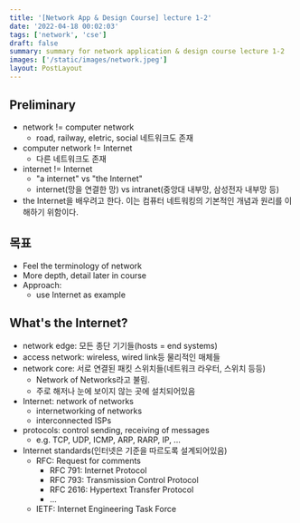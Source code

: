 ```yaml
---
title: '[Network App & Design Course] lecture 1-2'
date: '2022-04-18 00:02:03'
tags: ['network', 'cse']
draft: false
summary: summary for network application & design course lecture 1-2
images: ['/static/images/network.jpeg']
layout: PostLayout
---
```


<TOCInline toc={props.toc} asDisclosure />

## Preliminary

- network != computer network
  - road, railway, eletric, social 네트워크도 존재
- computer network != Internet
  - 다른 네트워크도 존재
- internet != Internet
  - "a internet" vs "the Internet"
  - internet(망을 연결한 망) vs intranet(중앙대 내부망, 삼성전자 내부망 등)
- the Internet을 배우려고 한다. 이는 컴퓨터 네트워킹의 기본적인 개념과 원리를 이해하기 위함이다.

## 목표

- Feel the terminology of network
- More depth, detail later in course
- Approach:
  - use Internet as example

## What's the Internet?

- network edge: 모든 종단 기기들(hosts = end systems)
- access network: wireless, wired link등 물리적인 매체들
- network core: 서로 연결된 패킷 스위치들(네트워크 라우터, 스위치 등등)
  - Network of Networks라고 불림.
  - 주로 해저나 눈에 보이지 않는 곳에 설치되어있음
- Internet: network of networks
  - internetworking of networks
  - interconnected ISPs
- protocols: control sending, receiving of messages
  - e.g. TCP, UDP, ICMP, ARP, RARP, IP, ...
- Internet standards(인터넷은 기준을 따르도록 설계되어있음)
  - RFC: Request for comments
    - RFC 791: Internet Protocol
    - RFC 793: Transmission Control Protocol
    - RFC 2616: Hypertext Transfer Protocol
    - ...
  - IETF: Internet Engineering Task Force
